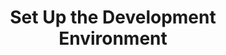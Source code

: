 ---
title: "Set Up the Development Environment"
sidebarTitle: "Required Environments"
mode: "wide"
---